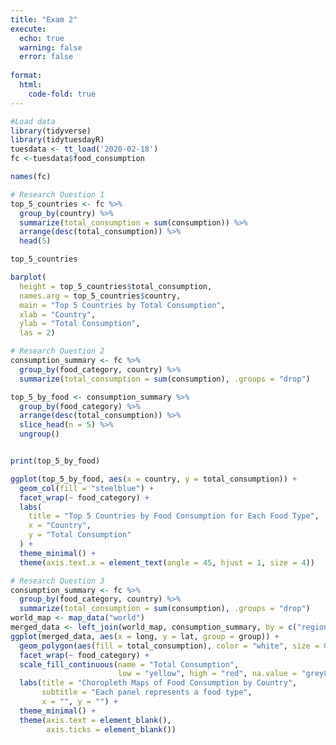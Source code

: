 ```yaml
---
title: "Exam 2"
execute:
  echo: true
  warning: false
  error: false
  
format:
  html:
    code-fold: true
---
```


```r
#Load data
library(tidyverse)
library(tidytuesdayR)
tuesdata <- tt_load('2020-02-18')
fc <-tuesdata$food_consumption
```

```r
names(fc)
```

```r
# Research Question 1
top_5_countries <- fc %>%
  group_by(country) %>%
  summarize(total_consumption = sum(consumption)) %>%
  arrange(desc(total_consumption)) %>%  
  head(5)    

top_5_countries
```

```r
barplot(
  height = top_5_countries$total_consumption,
  names.arg = top_5_countries$country,
  main = "Top 5 Countries by Total Consumption",
  xlab = "Country",
  ylab = "Total Consumption", 
  las = 2)
```

```r
# Research Question 2
consumption_summary <- fc %>%
  group_by(food_category, country) %>%
  summarize(total_consumption = sum(consumption), .groups = "drop")

top_5_by_food <- consumption_summary %>%
  group_by(food_category) %>%
  arrange(desc(total_consumption)) %>%
  slice_head(n = 5) %>%
  ungroup()


print(top_5_by_food)
```

```r
ggplot(top_5_by_food, aes(x = country, y = total_consumption)) +
  geom_col(fill = "steelblue") +
  facet_wrap(~ food_category) +
  labs(
    title = "Top 5 Countries by Food Consumption for Each Food Type",
    x = "Country",
    y = "Total Consumption"
  ) +
  theme_minimal() +
  theme(axis.text.x = element_text(angle = 45, hjust = 1, size = 4))
```

```r
# Research Question 3
consumption_summary <- fc %>%
  group_by(food_category, country) %>%
  summarize(total_consumption = sum(consumption), .groups = "drop")
world_map <- map_data("world")
merged_data <- left_join(world_map, consumption_summary, by = c("region" = "country"))
ggplot(merged_data, aes(x = long, y = lat, group = group)) +
  geom_polygon(aes(fill = total_consumption), color = "white", size = 0.2) +
  facet_wrap(~ food_category) +
  scale_fill_continuous(name = "Total Consumption",
                        low = "yellow", high = "red", na.value = "grey80") +
  labs(title = "Choropleth Maps of Food Consumption by Country",
       subtitle = "Each panel represents a food type",
       x = "", y = "") +
  theme_minimal() +
  theme(axis.text = element_blank(),
        axis.ticks = element_blank())
```
